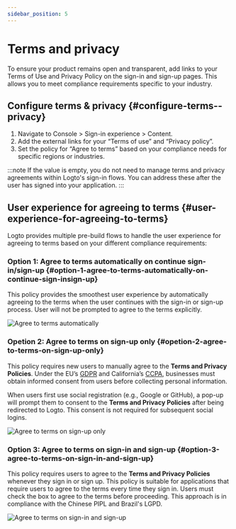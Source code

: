 ```yaml
---
sidebar_position: 5
---
```



# Terms and privacy

To ensure your product remains open and transparent, add links to your Terms of Use and Privacy Policy on the sign-in and sign-up pages. This allows you to meet compliance requirements specific to your industry.

## Configure terms & privacy \{#configure-terms--privacy}

1. Navigate to <CloudLink to="/sign-in-experience/content">Console > Sign-in experience > Content</CloudLink>.
2. Add the external links for your “Terms of use” and “Privacy policy”.
3. Set the policy for “Agree to terms” based on your compliance needs for specific regions or industries.

:::note
If the value is empty, you do not need to manage terms and privacy agreements within Logto's sign-in flows. You can address these after the user has signed into your application.
:::

## User experience for agreeing to terms \{#user-experience-for-agreeing-to-terms}

Logto provides multiple pre-build flows to handle the user experience for agreeing to terms based on your different compliance requirements:

### Option 1: Agree to terms automatically on continue sign-in/sign-up \{#option-1-agree-to-terms-automatically-on-continue-sign-insign-up}

This policy provides the smoothest user experience by automatically agreeing to the terms when the user continues with the sign-in or sign-up process.
User will not be prompted to agree to the terms explicitly.

<img src={autoAgreeToTermsImage} alt="Agree to terms automatically" />

### Opetion 2: Agree to terms on sign-up only \{#opetion-2-agree-to-terms-on-sign-up-only}

This policy requires new users to manually agree to the **Terms and Privacy Policies**. Under the EU’s [GDPR](https://gdpr-info.eu/art-4-gdpr/) and California’s [CCPA](https://oag.ca.gov/privacy/ccpa), businesses must obtain informed consent from users before collecting personal information.

When users first use social registration (e.g., Google or GitHub), a pop-up will prompt them to consent to the **Terms and Privacy Policies** after being redirected to Logto. This consent is not required for subsequent social logins.

<img src={signUpOnlyAgreeToTermsImage} alt="Agree to terms on sign-up only" />

### Option 3: Agree to terms on sign-in and sign-up \{#option-3-agree-to-terms-on-sign-in-and-sign-up}

This policy requires users to agree to the **Terms and Privacy Policies** whenever they sign in or sign up. This policy is suitable for applications that require users to agree to the terms every time they sign in. Users must check the box to agree to the terms before proceeding. This approach is in compliance with the Chinese PIPL and Brazil's LGPD.

<img src={signInAgreeToTermsImage} alt="Agree to terms on sign-in and sign-up" />
